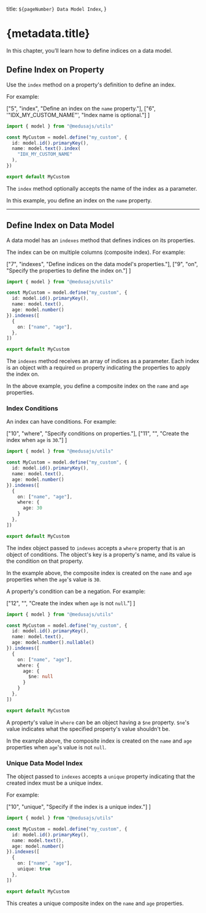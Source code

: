   title: `${pageNumber} Data Model Index`,
}

# {metadata.title}

In this chapter, you’ll learn how to define indices on a data model.

## Define Index on Property

Use the `index` method on a property's definition to define an index.

For example:

  ["5", "index", "Define an index on the `name` property."],
  ["6", '"IDX_MY_CUSTOM_NAME"', "Index name is optional."]
]

```ts highlights={highlights}
import { model } from "@medusajs/utils"

const MyCustom = model.define("my_custom", {
  id: model.id().primaryKey(),
  name: model.text().index(
    "IDX_MY_CUSTOM_NAME"
  ),
})

export default MyCustom
```

The `index` method optionally accepts the name of the index as a parameter.

In this example, you define an index on the `name` property.

---

## Define Index on Data Model

A data model has an `indexes` method that defines indices on its properties.

The index can be on multiple columns (composite index). For example:

  ["7", "indexes", "Define indices on the data model's properties."],
  ["9", "on", "Specify the properties to define the index on."]
]

```ts highlights={dataModelIndexHighlights}
import { model } from "@medusajs/utils"

const MyCustom = model.define("my_custom", {
  id: model.id().primaryKey(),
  name: model.text(),
  age: model.number()
}).indexes([
  {
    on: ["name", "age"],
  },
])

export default MyCustom
```

The `indexes` method receives an array of indices as a parameter. Each index is an object with a required `on` property indicating the properties to apply the index on.

In the above example, you define a composite index on the `name` and `age` properties.

### Index Conditions

An index can have conditions. For example:

  ["10", "where", "Specify conditions on properties."],
  ["11", "", "Create the index when `age` is `30`."]
]

```ts highlights={conditionHighlights}
import { model } from "@medusajs/utils"

const MyCustom = model.define("my_custom", {
  id: model.id().primaryKey(),
  name: model.text(),
  age: model.number()
}).indexes([
  {
    on: ["name", "age"],
    where: {
      age: 30
    }
  },
])

export default MyCustom
```

The index object passed to `indexes` accepts a `where` property that is an object of conditions. The object's key is a property's name, and its value is the condition on that property.

In the example above, the composite index is created on the `name` and `age` properties when the `age`'s value is `30`.

A property's condition can be a negation. For example:

  ["12", "", "Create the index when `age` is not `null`."]
]

```ts highlights={negationHighlights}
import { model } from "@medusajs/utils"

const MyCustom = model.define("my_custom", {
  id: model.id().primaryKey(),
  name: model.text(),
  age: model.number().nullable()
}).indexes([
  {
    on: ["name", "age"],
    where: {
      age: {
        $ne: null
      }
    }
  },
])

export default MyCustom
```

A property's value in `where` can be an object having a `$ne` property. `$ne`'s value indicates what the specified property's value shouldn't be.

In the example above, the composite index is created on the `name` and `age` properties when `age`'s value is not `null`.

### Unique Data Model Index

The object passed to `indexes` accepts a `unique` property indicating that the created index must be a unique index.

For example:

  ["10", "unique", "Specify if the index is a unique index."]
]

```ts highlights={uniqueHighlights}
import { model } from "@medusajs/utils"

const MyCustom = model.define("my_custom", {
  id: model.id().primaryKey(),
  name: model.text(),
  age: model.number()
}).indexes([
  {
    on: ["name", "age"],
    unique: true
  },
])

export default MyCustom
```

This creates a unique composite index on the `name` and `age` properties.